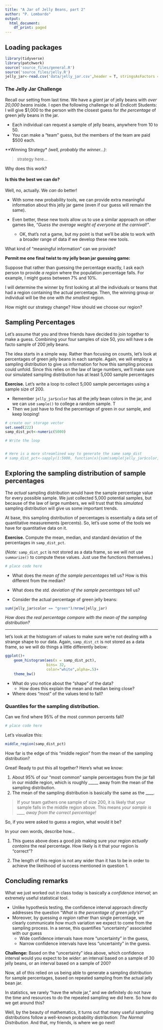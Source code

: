 ```yaml
---
title: "A Jar of Jelly Beans, part 2"
author: "P. Lombardo"
output:
  html_document:
    df_print: paged
---
```


## Loading packages
```r
library(tidyverse)
library(patchwork)
source('source_files/general.R')
source('source_files/jelly.R')
jelly_jar<-read.csv('data/jelly_jar.csv',header = T, stringsAsFactors = T)
```

### The Jelly Jar Challenge
Recall our setting from last time. We have a *giant* jar of jelly beans with *over 20,000 beans* inside.  I open the following challenge to all Endicott Students: I will give \$1,000 to the person with the closest guess for *the percentage* of green jelly beans in the jar.

* Each individual can request a sample of jelly beans, anywhere from 10 to 50.
* You can make a "team" guess, but the members of the team are paid \$500 each.

**Winning Strategy* *(well, probably the winner...)*:

> strategy here...

Why does this work?


#### Is this the best we can do?
Well, no, actually. We *can* do better!  

* With some new probability tools, we can provide extra meaningful information about this jelly jar game (even if our guess will remain the same). 

* Even better, these new tools allow us to use a similar approach on other games like, *"Guess the average weight of everyone at the carnival!"*.  
    * OK, that's not a game, but my point is that we'll be able to work with a broader range of data if we develop these new tools.

What kind of "meaningful information" can we provide? 

**Permit me one final twist to my jelly bean jar guessing game:**

Suppose that rather than guessing the percentage exactly, I ask each person to provide *a region* where the population percentage falls. For example, I might guess between 7\% and 10\%. 

I will determine the winner by first looking at all the individuals or teams that had a region containing the actual percentage.  Then, the winning group or individual will be the one with *the smallest* region.  

How might our strategy change? How should we choose our region?


## Sampling Percentages
Let's assume that you and three friends have decided to join together to make a guess. Combining your four samples of size 50, you will have a de facto sample of 200 jelly beans.

The idea starts in a simple way. Rather than focusing on counts, let's look at percentages of green jelly beans in each sample.  Again, we will employ a sampling distribution to give us information for how this sampling process could unfold. Since this relies on the law of large numbers, we'll make sure our simulated sampling distribution has at least 5,000 sample percentages

**Exercise.** Let's write a loop to collect 5,000 sample percentages using a sample size of 200. 

* Remember `jelly_jar$color` has all the jelly bean colors in the jar, and we can use `sample()` to college a random sample. T
* Then we just have to find the percentage of green in our sample, and keep looping!
```r
# create our storage vector
set.seed(222)
samp_dist_pct<-numeric(5000)

# Write the loop


# Here is a more streamlined way to generate the same samp_dist
# samp_dist_pct<-sapply(1:5000, function(x){sum(sample(jelly_jar$color,200)=="green")/200})
```


## Exploring the sampling distribution of sample percentages
The *actual* sampling distribution would have the sample percentage value for every possible sample.  We just collected 5,000 potential samples, but because of the law of large numbers, we will trust that this *simulated* sampling distribution will give us some important trends.

At base, this sampling distribution of percentages is essentially a data set of quantitative measurements (percents). So, let's use some of the tools we have for quantitative data on it.

**Exercise.** Compute the mean, median, and standard deviation of the percentages in `samp_dist_pct`. 

(*Note:* `samp_dist_pct` is not stored as a data frame, so we will not use `summarize()` to compute these values. Just use the functions themselves.)
```r
# place code here

```

* What does the *mean of the sample percentages* tell us? How is this different from the median?


* What does the *std. deviation of the sample percentages* tell us?


* Consider the actual percentage of green jelly beans:
```r
sum(jelly_jar$color == "green")/nrow(jelly_jar)
```
*How does the real percentage compare with the mean of the sampling distribution?*


***

let's look at the histogram of values to make sure we're not dealing with a strange shape to our data.  Again, `samp_dist_ct` is not stored as a data frame, so we will do things a little differently below:
```r
ggplot()+
    geom_histogram(aes(x = samp_dist_pct),
                   bins= 32,
                   color="white",alpha=.5)+
    theme_bw()
```

* What do you notice about the "shape" of the data?
    * How does this explain the mean and median being close?

* Where does "most" of the values tend to fall?


### Quantiles for the sampling distribution.
Can we find where 95\% of the most common percents fall?
```r
# place code here

```

Let's visualize this:
```r
middle_region(samp_dist_pct)
```


How far is the edge of this "middle region" from the mean of the sampling distribution?


Great! Ready to put this all together?  Here's what we know:

1. About 95\% of our "most common" sample percentages from the jar fall in our middle region, which is roughly _____ away from the mean of the sampling distribution.
2. The mean of the sampling distribution is basically the same as the ____.

> If your team gathers one sample of size 200, it is likely that your sample falls in the middle region above.  This means *your sample is ____ away from the correct percentage!*

So, if you were asked to guess a region, what would it be?

<place your answer here>


In your own words, describe how...

1. This guess above does a good job making sure your region *actually contains* the real percentage.  How likely is it that your region is "correct"?


2. The length of this region is not any wider than it has to be in order to achieve the likelihood of success mentioned in question 1.


## Concluding remarks
What we just worked out in class today is basically a *confidence interval*; an extremely useful statistical tool.  

* Unlike hypothesis testing, the confidence interval approach directly addresses the question "*What is the percentage of green jelly's?*"  
* Moreover, by guessing *a region* rather than single percentage, we clearly communicate how much variation we expect to come from the sampling process. In a sense, this quantifies "uncertainty" associated with our guess
    * Wide confidence intervals have more "uncertainty" in the guess,
    * Narrow confidence intervals have less "uncertainty" in the guess.
    
**Challenge:** Based on the "uncertainty" idea above, which confidence interval would you expect to be *wider*: an interval based on a sample of 30 jelly beans, or an interval based on a sample of 200?
    
Now, all of this relied on us being able to generate a sampling distribution for sample percentages, based on repeated sampling from the actual jelly bean jar.

In statistics, we rarely "have the whole jar," and we definitely do not have the time and resources to do the repeated sampling we did here. So how do we get around this? 

Well, by the beauty of mathematics, it turns out that many useful sampling distributions follow a well-known probability distribution: *The Normal Distribution*. And that, my friends, is where we go next!


